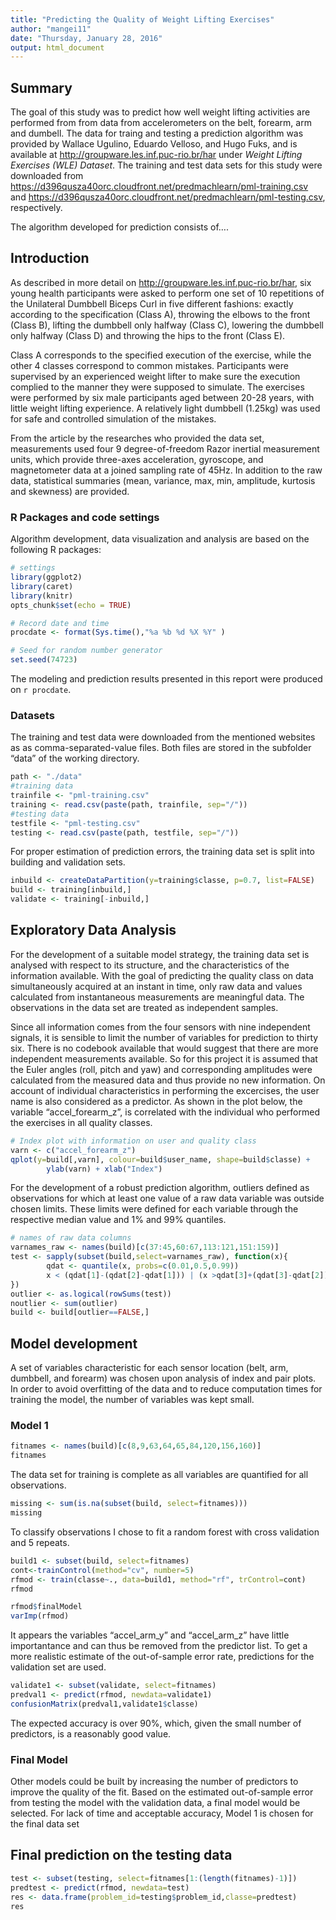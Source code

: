 ```yaml
---
title: "Predicting the Quality of Weight Lifting Exercises"
author: "mangei11"
date: "Thursday, January 28, 2016"
output: html_document
---
```

## Summary
The goal of this study was to predict how well weight lifting activities are 
performed from from data from accelerometers on the belt, forearm, arm and
dumbell. The data for traing and testing a prediction algorithm was
provided by Wallace Ugulino, Eduardo Velloso, and Hugo Fuks, and is available at <http://groupware.les.inf.puc-rio.br/har> under *Weight Lifting Exercises (WLE) Dataset*. The training and test data sets for this study were downloaded from <https://d396qusza40orc.cloudfront.net/predmachlearn/pml-training.csv> and <https://d396qusza40orc.cloudfront.net/predmachlearn/pml-testing.csv>, respectively.

The algorithm developed for prediction consists of....

## Introduction
As described in more detail on <http://groupware.les.inf.puc-rio.br/har>, 
six young health participants were asked to perform one set of 10
repetitions of the Unilateral Dumbbell Biceps Curl in five different
fashions: exactly according to the specification (Class A), throwing the
elbows to the front (Class B), lifting the dumbbell only halfway (Class C), lowering the dumbbell only halfway (Class D) and throwing the hips 
to the front (Class E).

Class A corresponds to the specified execution of the exercise, while the other 4 classes correspond to common mistakes. Participants were supervised by an experienced weight lifter to make sure the execution complied to the manner they were supposed to simulate. The exercises were performed by six male participants aged between 20-28 years, with little weight lifting experience. A relatively light dumbbell (1.25kg) was used for safe and controlled simulation of the mistakes.

From the article by the researches who provided the data set, measurements used four 9 degree-of-freedom Razor inertial measurement units, which provide three-axes acceleration, gyroscope, and magnetometer data at a joined sampling rate of 45Hz. In addition to the raw data, statistical summaries (mean, variance, max, min, amplitude, kurtosis and skewness) are provided.

### R Packages and code settings
Algorithm development, data visualization and analysis are based on the following R packages:
```r
# settings
library(ggplot2)
library(caret)
library(knitr)
opts_chunk$set(echo = TRUE)

# Record date and time
procdate <- format(Sys.time(),"%a %b %d %X %Y" )

# Seed for random number generator
set.seed(74723)
```
The modeling and prediction results presented in this report were produced on `r procdate`.

### Datasets
The training and test data were downloaded from the mentioned websites as
as comma-separated-value files. Both files are stored in the subfolder "data" of the working directory. 

```r
path <- "./data"
#training data
trainfile <- "pml-training.csv"
training <- read.csv(paste(path, trainfile, sep="/"))
#testing data
testfile <- "pml-testing.csv"
testing <- read.csv(paste(path, testfile, sep="/"))
```

For proper estimation of prediction errors, the
training data set is split into building and validation
sets.

```r
inbuild <- createDataPartition(y=training$classe, p=0.7, list=FALSE)
build <- training[inbuild,]
validate <- training[-inbuild,]
```

## Exploratory Data Analysis
For the development of a suitable model strategy, the training data set
is analysed with respect to its structure, and the characteristics of
the information available. With the goal of predicting the quality class on data simultaneously acquired at an instant in time, only raw data and values calculated from instantaneous measurements are meaningful data. The observations in the data set are treated as independent samples. 

Since all information comes from the four sensors with nine independent signals, it is sensible to limit the number of variables for prediction to
thirty six. There is no codebook available that would suggest that there are
more independent measurements available. So for this project it is assumed
that the Euler angles (roll, pitch and yaw) and corresponding amplitudes
were calculated from the measured data and thus provide no new information.
On account of individual characteristics in performing the excercises, the user name is also considered as a predictor. As shown in the plot below, the variable "accel_forearm_z", is correlated with the individual who performed the exercises in all quality classes.

```r
# Index plot with information on user and quality class
varn <- c("accel_forearm_z")
qplot(y=build[,varn], colour=build$user_name, shape=build$classe) +
        ylab(varn) + xlab("Index")
```

For the development of a robust prediction algorithm, outliers defined as
observations for which at least one value of a raw data variable was outside
chosen limits. These limits were defined for each variable through the respective median value and 1% and 99% quantiles. 

```r
# names of raw data columns
varnames_raw <- names(build)[c(37:45,60:67,113:121,151:159)]
test <- sapply(subset(build,select=varnames_raw), function(x){
        qdat <- quantile(x, probs=c(0.01,0.5,0.99))
        x < (qdat[1]-(qdat[2]-qdat[1])) | (x >qdat[3]+(qdat[3]-qdat[2]))
})
outlier <- as.logical(rowSums(test))
noutlier <- sum(outlier)
build <- build[outlier==FALSE,]
```

## Model development
A set of variables characteristic for each sensor location (belt, arm, dumbbell, and forearm) was chosen upon analysis of index and pair plots. In order to avoid overfitting of the data and to reduce computation
times for training the model, the number of variables was kept small. 

### Model 1
```r
fitnames <- names(build)[c(8,9,63,64,65,84,120,156,160)]
fitnames
```

The data set for training is complete as all variables are quantified for all observations.

```r
missing <- sum(is.na(subset(build, select=fitnames)))
missing
```

To classify observations I chose to fit a random forest with cross
validation and 5 repeats.
```r
build1 <- subset(build, select=fitnames)
cont<-trainControl(method="cv", number=5)
rfmod <- train(classe~., data=build1, method="rf", trControl=cont)
rfmod
```

```r
rfmod$finalModel
varImp(rfmod)
```

It appears the variables "accel_arm_y" and "accel_arm_z" have little importantance and
can thus be removed from the predictor list. To get a more realistic estimate of the out-of-sample error rate, predictions for the validation set are used.

```r
validate1 <- subset(validate, select=fitnames)
predval1 <- predict(rfmod, newdata=validate1)
confusionMatrix(predval1,validate1$classe)
```

The expected accuracy is over 90%, which, given the small number of predictors, is a reasonably good value.

### Final Model
Other models could be built by increasing the number of predictors to
improve the quality of the fit. Based on the estimated out-of-sample error from testing the model with the validation data, a final model would be
selected. For lack of time and acceptable accuracy, Model 1 is chosen for the final data set

## Final prediction on the testing data
```r
test <- subset(testing, select=fitnames[1:(length(fitnames)-1)])
predtest <- predict(rfmod, newdata=test)
res <- data.frame(problem_id=testing$problem_id,classe=predtest)
res
```